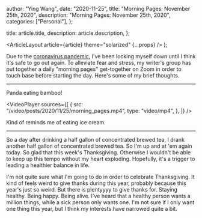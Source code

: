 
  author: "Ying Wang",
  date: "2020-11-25",
  title: "Morning Pages: November 25th, 2020",
  description: "Morning Pages: November 25th, 2020",
  categories: ["Personal"],
};

  title: article.title,
  description: article.description,
};

  <ArticleLayout article={article} theme="solarized" {...props} />
);

Due to the [coronavirus
pandemic](https://en.wikipedia.org/wiki/2019-20_coronavirus_pandemic), I've been
locking myself down until I think it's safe to go out again. To alleviate fear
and stress, my writer's group has put together a daily "morning pages"
get-together on Zoom in order to touch base before starting the day. Here's some
of my brief thoughts.

---

Panda eating bamboo!

<VideoPlayer
  sources={[
    {
      src: "/video/posts/2020/11/25/morning_pages.mp4",
      type: "video/mp4",
    },
  ]}
/>

Kind of reminds me of eating ice cream.

---

So a day after drinking a half gallon of concentrated brewed tea, I drank
another half gallon of concentrated brewed tea. So I'm up and at 'em again
today. So glad that this week's Thanksgiving. Otherwise I wouldn't be able to
keep up this tempo without my heart exploding. Hopefully, it's a trigger to
leading a healthier balance in life.

I'm not quite sure what I'm going to do in order to celebrate Thanksgiving. It
kind of feels weird to give thanks during this year, probably because this
year's just so weird. But there is plentyyyy to give thanks for. Staying
healthy. Being happy. Being alive. I've heard that a healthy person wants a
million things, while a sick person only wants one. I'm not sure if I only want
one thing this year, but I think my interests have narrowed quite a bit.
